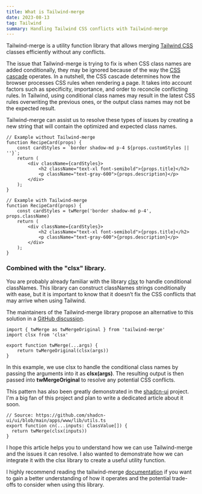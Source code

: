 ```yaml
---
title: What is Tailwind-merge 
date: 2023-08-13
tag: Tailwind
summary: Handling Tailwind CSS conflicts with Tailwind-merge 
---
```


Tailwind-merge is a utility function library that allows merging [Tailwind CSS](https://tailwindcss.com/) classes efficiently without any conflicts.

The issue that Tailwind-merge is trying to fix is when CSS class names are added conditionally, they may be ignored because of the way the [CSS cascade](https://developer.mozilla.org/en-US/docs/Web/CSS/Cascade) operates.
In a nutshell, the CSS cascade determines how the browser processes CSS rules when rendering a page. It takes into account factors such as specificity, importance, and order to reconcile conflicting rules. In Tailwind, using conditional class names may result in the latest CSS rules overwriting the previous ones, or the output class names may not be the expected result. 

Tailwind-merge can assist us to resolve these types of issues by creating a new string that will contain the optimized and expected class names.

```tsx
// Example without Tailwind-merge
function RecipeCard(props) {
    const cardStyles = `border shadow-md p-4 ${props.customStyles || ''}`;
    return (
        <div className={cardStyles}>
            <h2 className="text-xl font-semibold">{props.title}</h2>
            <p className="text-gray-600">{props.description}</p>
        </div>
    );
}
```

```tsx
// Example with Tailwind-merge
function RecipeCard(props) {
    const cardStyles = twMerge('border shadow-md p-4', props.className)
    return (
        <div className={cardStyles}>
            <h2 className="text-xl font-semibold">{props.title}</h2>
            <p className="text-gray-600">{props.description}</p>
        </div>
    );
}
```

### Combined with the "clsx" library.

You are probably already familiar with the library [clsx](https://github.com/lukeed/clsx) to handle conditional classNames. This library can construct classNames strings conditionally with ease, but it is important to know that it doesn’t fix the CSS conflicts that may arrive when using Tailwind. 

The maintainers of the Tailwind-merge library propose an alternative to this solution in a [GitHub discussion](https://github.com/dcastil/tailwind-merge/discussions/137#discussioncomment-3482513).

```tsx
import { twMerge as twMergeOriginal } from 'tailwind-merge'
import clsx from 'clsx'

export function twMerge(...args) {
    return twMergeOriginal(clsx(args))
}
```

In this example, we use clsx to handle the conditional class names by passing the arguments into it as **clsx(args)**. The resulting output is then passed into **twMergeOriginal** to resolve any potential CSS conflicts.

This pattern has also been greatly demonstrated in the [shadcn-ui](https://github.com/shadcn-ui/ui) project. I'm a big fan of this project and plan to write a dedicated article about it soon.

```tsx
// Source: https://github.com/shadcn-ui/ui/blob/main/apps/www/lib/utils.ts 
export function cn(...inputs: ClassValue[]) {
  return twMerge(clsx(inputs))
}
```

I hope this article helps you to understand how we can use Tailwind-merge and the issues it can resolve. I also wanted to demonstrate how we can integrate it with the clsx library to create a useful utility function. 

I highly recommend reading the tailwind-merge [documentation](https://github.com/dcastil/tailwind-merge/tree/v1.14.0/docs) if you want to gain a better understanding of how it operates and the potential trade-offs to consider when using this library.
